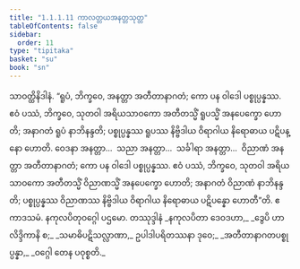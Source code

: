 ```yaml
---
title: "1.1.1.11 ကာလတ္တယအနတ္တသုတ္တ"
tableOfContents: false
sidebar:
  order: 11
type: "tipitaka"
basket: "su"
book: "sn"
---
```



<DynamicBreadcrumb />

<Division number="11" book="sn" e="ch" v="18" p="281">

<Paragraph number="93" book="sn">
သာဝတ္ထိနိဒါနံ. “ရူပံ, ဘိက္ခဝေ, အနတ္တာ အတီတာနာဂတံ; ကော ပန ဝါဒေါ ပစ္စုပ္ပန္နဿ. ဧဝံ ပဿံ, ဘိက္ခဝေ, သုတဝါ အရိယသာဝကော အတီတသ္မိံ ရူပသ္မိံ အနပေက္ခော ဟောတိ; အနာဂတံ ရူပံ နာဘိနန္ဒတိ; ပစ္စုပ္ပန္နဿ ရူပဿ နိဗ္ဗိဒါယ ဝိရာဂါယ နိရောဓာယ ပဋိပန္နော ဟောတိ. ဝေဒနာ အနတ္တာ…  သညာ အနတ္တာ…  သင်္ခါရာ အနတ္တာ…  ဝိညာဏံ အနတ္တာ အတီတာနာဂတံ; ကော ပန ဝါဒေါ ပစ္စုပ္ပန္နဿ. ဧဝံ ပဿံ, ဘိက္ခဝေ, သုတဝါ အရိယသာဝကော အတီတသ္မိံ ဝိညာဏသ္မိံ အနပေက္ခော ဟောတိ; အနာဂတံ ဝိညာဏံ နာဘိနန္ဒတိ; ပစ္စုပ္ပန္နဿ ဝိညာဏဿ နိဗ္ဗိဒါယ ဝိရာဂါယ နိရောဓာယ ပဋိပန္နော ဟောတီ”တိ.

</Paragraph>
</Division>

<Paragraph number="94" type="center" book="sn">
ဧကာဒသမံ.



</Paragraph>

<Paragraph number="95" type="center" book="sn">
နကုလပိတုဝဂ္ဂေါ ပဌမော.



</Paragraph>

<Paragraph number="96" type="center" book="sn">
တဿုဒ္ဒါနံ


</Paragraph>

<Paragraph number="97" type="verses" book="sn">
_နကုလပိတာ ဒေဝဒဟာ,_  
_ဒွေပိ ဟာလိဒ္ဒိကာနိ စ;_  
_သမာဓိပဋိသလ္လာဏာ,_  
ဥပါဒါပရိတဿနာ ဒုဝေ;_  
_အတီတာနာဂတပစ္စုပ္ပန္နာ,_  
_ဝဂ္ဂေါ တေန ပဝုစ္စတိ._
</Paragraph>